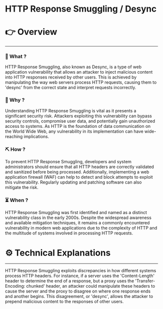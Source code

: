 # HTTP Response Smuggling / Desync


# 👉 Overview

---

### 👀 What ?

HTTP Response Smuggling, also known as Desync, is a type of web application vulnerability that allows an attacker to inject malicious content into HTTP responses received by other users. This is achieved by manipulating the way web servers process HTTP requests, causing them to 'desync' from the correct state and interpret requests incorrectly.


### 🧐 Why ?

Understanding HTTP Response Smuggling is vital as it presents a significant security risk. Attackers exploiting this vulnerability can bypass security controls, compromise user data, and potentially gain unauthorized access to systems. As HTTP is the foundation of data communication on the World Wide Web, any vulnerability in its implementation can have wide-reaching implications.


### ⛏️ How ?

To prevent HTTP Response Smuggling, developers and system administrators should ensure that all HTTP headers are correctly validated and sanitized before being processed. Additionally, implementing a web application firewall (WAF) can help to detect and block attempts to exploit this vulnerability. Regularly updating and patching software can also mitigate the risk.


### ⏳ When ?

HTTP Response Smuggling was first identified and named as a distinct vulnerability class in the early 2000s. Despite the widespread awareness and available mitigation techniques, it remains a commonly encountered vulnerability in modern web applications due to the complexity of HTTP and the multitude of systems involved in processing HTTP requests.


# ⚙️ Technical Explanations

---

HTTP Response Smuggling exploits discrepancies in how different systems process HTTP headers. For instance, if a server uses the 'Content-Length' header to determine the end of a response, but a proxy uses the 'Transfer-Encoding: chunked' header, an attacker could manipulate these headers to cause the server and the proxy to disagree on where one response ends and another begins. This disagreement, or 'desync', allows the attacker to prepend malicious content to the responses of other users.
